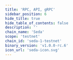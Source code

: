 ```yaml
---
title: 'RPC, API, gRPC'
sidebar_position: 6
hide_title: true
hide_table_of_contents: false
description: ''
chain_name: 'Seda'
scope: 'testnet'
chain_id: 'seda-1-testnet'
binary_version: 'v1.0.0-rc.6'
icon_url: 'seda-icon.svg'
---
```



<PageTitle
  iconUrl="img/seda-icon.svg"
  title="Seda NODERS Public Endpoints"
  chainId="seda-1-testnet"
  version="v1.0.0-rc.6"
/>

<Endpoints
  api="https://seda-t-api.noders.services"
  rpc="https://seda-t-rpc.noders.services"
  grpc="seda-t-grpc.noders.services:443"
  jsonRpc=""
/>